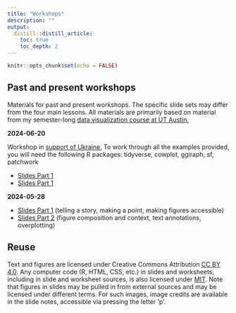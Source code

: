 ```yaml
---
title: "Workshops"
description: ""
output:
  distill::distill_article:
    toc: true
    toc_depth: 2
---
```


```r
knitr::opts_chunk$set(echo = FALSE)
```


## Past and present workshops

Materials for past and present workshops. The specific slide sets may differ from the four main lessons. All materials are primarily based on material from my semester-long [data visualization course at UT Austin.](https://wilkelab.org/SDS375/)

<strong class="nospace">2024-06-20</strong>

Workshop in [support of Ukraine.](https://sites.google.com/view/dariia-mykhailyshyna/main/r-workshops-for-ukraine#h.95gc1ocexdze) To work through all the examples provided, you will need the following R packages: tidyverse, cowplot, ggiraph, sf, patchwork

- [Slides Part 1](materials/2024-06-20-part1.html)
- [Slides Part 1](materials/2024-06-20-part2.html)

<strong class="nospace">2024-05-28</strong>

- [Slides Part 1](materials/2024-05-28-part1.html) (telling a story, making a point, making figures accessible)
- [Slides Part 2](materials/2024-05-28-part2.html) (figure composition and context, text annotations, overplotting)

## Reuse {.appendix}

Text and figures are licensed under Creative Commons Attribution [CC BY 4.0](https://creativecommons.org/licenses/by/4.0/). Any computer code (R, HTML, CSS, etc.) in slides and worksheets, including in slide and worksheet sources, is also licensed under [MIT](https://github.com/wilkelab/SDS375/LICENSE.md). Note that figures in slides may be pulled in from external sources and may be licensed under different terms. For such images, image credits are available in the slide notes, accessible via pressing the letter 'p'.
